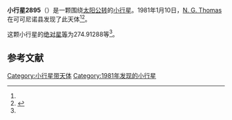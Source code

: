{{Infobox planet
| bgcolour = #FFFFC0
| name = 2895 Memnon
| symbol = 
| image = 
| caption = 
| discovery = yes
| discovery_ref = 
| discoverer = [[N._G._Thomas|N. G. Thomas]]
| discovery_site = [[可可尼诺县|可可尼诺县]] 
| discovered = 1981年1月10日
| designations = yes
| mp_name = 
| named_after = 
| alt_names = 1981 AE1/ 1981 CL
| mp_category = [[特洛伊小行星|特洛伊小行星]]
| orbit_ref = <ref name="a">[http://ssd.jpl.nasa.gov/sbdb.cgi?sstr=2895 2895 Memnon] {{Wayback|url=http://ssd.jpl.nasa.gov/sbdb.cgi?sstr=2895 |date=20201126063920 }}，小行星數據庫瀏覽器（JPL Small-Body Database Browser）－[[美国国家航空航天局|美国国家航空航天局]]喷气推进实验室</ref>
| epoch = 2456400.5 (2013年4月18日更新)
| aphelion = {{convert|5.5012853|AU|km|3|abbr=on|lk=out}}
| perihelion = {{convert|4.9710531|AU|km|3|abbr=on}}
| semimajor = {{convert|5.2361692|AU|km|3|abbr=on}}
| eccentricity = 0.0506317
| period = 4376.419221 [[日|日]]<br />11.98[[儒略年|儒略年]]
| avg_speed = 
| inclination = 27.21845
| asc_node = 133.97729
| mean_anomaly = 
| arg_peri = 274.91288
| satellites = 
| physical_characteristics = yes
| dimensions = 
| mass = 
| density = 
| surface_grav = 
| escape_velocity = 
| sidereal_day = 
| axial_tilt = 
| pole_ecliptic_lat = 
| pole_ecliptic_lon = 
| albedo = 
| temperatures= 
| temp_name1 = 
| mean_temp_1 = 
| max_temp_1 = 
| temp_name2 = 
| max_temp_2 = 
| spectral_type = 
| abs_magnitude = 274.91288
}}

'''小行星2895'''（{{lang-en|2895 Memnon}}）是一颗围绕[[太阳|太阳]][[公转|公转]]的[[小行星|小行星]]。1981年1月10日，[[N._G._Thomas|N. G. Thomas]]在可可尼诺县发现了此天体<ref name="a" /><ref>{{cite news|title=小行星列表|url=http://cfa-www.harvard.edu/iau/lists/NumberedMPs.txt|accessdate=2013-07-08|newspaper=哈佛大学|archive-date=2008-05-17|archive-url=https://web.archive.org/web/20080517010638/http://cfa-www.harvard.edu/iau/lists/NumberedMPs.txt|dead-url=no}}</ref>。

这颗小行星的[[绝对星等|绝对星等]]为274.91288等<ref name="a" />。

==参考文献==
{{reflist}}
{{Minor Planet Number|[[小行星2894|小行星2894]]|[[小行星2896|小行星2896]]}}

{{小天体}}

[[Category:小行星带天体|Category:小行星带天体]]
[[Category:1981年发现的小行星|Category:1981年发现的小行星]]

{{asteroid-stub}}